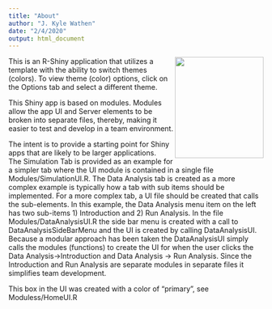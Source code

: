 ```yaml
---
title: "About"
author: "J. Kyle Wathen"
date: "2/4/2020"
output: html_document
---
```


<img src="/www/logo.png" width = "175" height = "200" align="right" />

This is an R-Shiny application that utilizes a template with the ability to switch themes (colors).  To view theme (color) options, click on the Options tab and select a different theme. 

This Shiny app is based on modules.  Modules allow the app UI and Server elements to be broken into separate files, thereby, making it easier to test and develop in a team environment.  

The intent is to provide a starting point for Shiny apps that are likely to be larger applications.    
The Simulation Tab is provided as an example for a simpler tab where the UI module is contained in a single file Modules/SimulationUI.R.
The Data Analysis tab is created as a more complex example is typically how a tab with sub items should be implemented.  For a more complex tab, a UI file should be created that calls the sub-elements.  In this example, the Data Analysis menu item on the left has two sub-items 1) Introduction and 2) Run Analysis.  In the file Modules/DataAnalysisUI.R the side bar menu is created with a call to DataAnalysisSideBarMenu and the UI is created by calling DataAnalysisUI.  Because a modular approach has been taken the DataAnalysisUI simply calls the modules (functions) to create the UI for when the user clicks the Data Analysis->Introduction and Data Analysis -> Run Analysis.  Since the Introduction and Run Analysis are separate modules in separate files it simplifies team development.  

This box in the UI was created with a color of "primary", see Moduless/HomeUI.R

